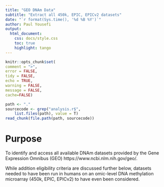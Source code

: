 ```yaml
---
title: "GEO DNAm Data"
subtitle: "Extract all 450k, EPIC, EPICv2 datasets"
date: "`r format(Sys.time(), '%d %B %Y')`"
author: Paul Yousefi
output:
  html_document:
    css: docs/style.css
    toc: true
    highlight: tango
---
```


```r
knitr::opts_chunk$set(
comment = ">",
error = FALSE,
tidy = FALSE,
echo = TRUE, 
warning = FALSE, 
message = FALSE,
cache=FALSE)
```

```r
path <- "."
sourcecode <- grep("analysis.r$", 
	list.files(path), value = T)
read_chunk(file.path(path, sourcecode))
```

# Purpose

To identify and access all available DNAm datasets provided by the Gene Expression Omnibus (GEO) https://www.ncbi.nlm.nih.gov/geo/.  

While addition eligibility criteria are discussed further below, datasets needed to have been run in humans on an omic-level DNA methylation microarray (450k, EPIC, EPICv2) to have even been considered. 

```r
```

```r
```

